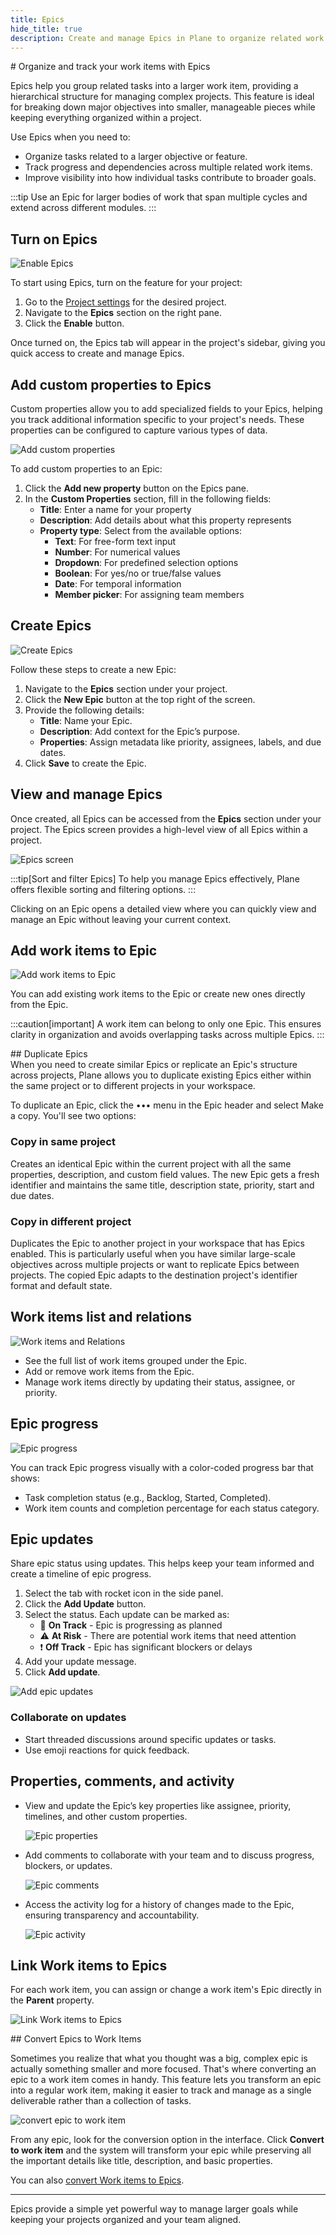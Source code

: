 ```yaml
---
title: Epics
hide_title: true
description: Create and manage Epics in Plane to organize related work items, track progress across multiple tasks, and align your team around larger objectives.
---
```



<div className="tag-wrapper">
  # Organize and track your work items with Epics
  <Tags tags={[{ name: "Pro", link: "https://plane.so/pricing", additionalClass: "pro" }]} />
</div>

Epics help you group related tasks into a larger work item, providing a hierarchical structure for managing complex projects. This feature is ideal for breaking down major objectives into smaller, manageable pieces while keeping everything organized within a project.

Use Epics when you need to:

- Organize tasks related to a larger objective or feature.
- Track progress and dependencies across multiple related work items.
- Improve visibility into how individual tasks contribute to broader goals.

:::tip
Use an Epic for larger bodies of work that span multiple cycles and extend across different modules.
:::

## Turn on Epics

![Enable Epics](https://media.docs.plane.so/epics/enable-epics.webp#hero)

To start using Epics, turn on the feature for your project:

1. Go to the [Project settings](/core-concepts/projects/overview#configure-project-settings) for the desired project.
2. Navigate to the **Epics** section on the right pane.
3. Click the **Enable** button.

Once turned on, the Epics tab will appear in the project's sidebar, giving you quick access to create and manage Epics.

## Add custom properties to Epics

Custom properties allow you to add specialized fields to your Epics, helping you track additional information specific to your project's needs. These properties can be configured to capture various types of data.

![Add custom properties](https://media.docs.plane.so/epics/add-custom-properties.webp#hero)

To add custom properties to an Epic:

1. Click the **Add new property** button on the Epics pane.
2. In the **Custom Properties** section, fill in the following fields:
   - **Title**: Enter a name for your property
   - **Description**: Add details about what this property represents
   - **Property type**: Select from the available options:
     - **Text**: For free-form text input
     - **Number**: For numerical values
     - **Dropdown**: For predefined selection options
     - **Boolean**: For yes/no or true/false values
     - **Date**: For temporal information
     - **Member picker**: For assigning team members

## Create Epics

![Create Epics](https://media.docs.plane.so/epics/create-epics.webp#hero)

Follow these steps to create a new Epic:

1. Navigate to the **Epics** section under your project.
2. Click the **New Epic** button at the top right of the screen.
3. Provide the following details:
   - **Title**: Name your Epic.
   - **Description**: Add context for the Epic’s purpose.
   - **Properties**: Assign metadata like priority, assignees, labels, and due dates.
4. Click **Save** to create the Epic.

## View and manage Epics

Once created, all Epics can be accessed from the **Epics** section under your project. The Epics screen provides a high-level view of all Epics within a project.

![Epics screen](https://media.docs.plane.so/epics/epics-screen.webp#hero)

:::tip[Sort and filter Epics]
To help you manage Epics effectively, Plane offers flexible sorting and filtering options.
:::

Clicking on an Epic opens a detailed view where you can quickly view and manage an Epic without leaving your current context.

## Add work items to Epic

![Add work items to Epic](https://media.docs.plane.so/epics/add-issues.webp#hero)

You can add existing work items to the Epic or create new ones directly from the Epic.

:::caution[important]
A work item can belong to only one Epic. This ensures clarity in organization and avoids overlapping tasks across multiple Epics.
:::

<div className="tag-wrapper">
  ## Duplicate Epics
  <Tags tags={[{ name: "Pro", link: "https://plane.so/pricing", additionalClass: "pro" }]} />
</div>
When you need to create similar Epics or replicate an Epic's structure across projects, Plane allows you to duplicate existing Epics either within the same project or to different projects in your workspace.

To duplicate an Epic, click the ••• menu in the Epic header and select Make a copy. You'll see two options:

### Copy in same project
Creates an identical Epic within the current project with all the same properties, description, and custom field values. The new Epic gets a fresh identifier and maintains the same title, description state, priority, start and due dates.

### Copy in different project
Duplicates the Epic to another project in your workspace that has Epics enabled. This is particularly useful when you have similar large-scale objectives across multiple projects or want to replicate Epics between projects. The copied Epic adapts to the destination project's identifier format and default state.

## Work items list and relations

![Work items and Relations](https://media.docs.plane.so/epics/issues-and-relations.webp#hero)

- See the full list of work items grouped under the Epic.
- Add or remove work items from the Epic.
- Manage work items directly by updating their status, assignee, or priority.

## Epic progress

![Epic progress](https://media.docs.plane.so/epics/epic-progress.webp#hero)

You can track Epic progress visually with a color-coded progress bar that shows:

- Task completion status (e.g., Backlog, Started, Completed).
- Work item counts and completion percentage for each status category.

## Epic updates

Share epic status using updates. This helps keep your team informed and create a timeline of epic progress.

1. Select the tab with rocket icon in the side panel.
2. Click the **Add Update** button.
3. Select the status. Each update can be marked as:
   - 🚀 **On Track** - Epic is progressing as planned
   - ⚠️ **At Risk** - There are potential work items that need attention
   - ❗ **Off Track** - Epic has significant blockers or delays
4. Add your update message.
5. Click **Add update**.

![Add epic updates](https://media.docs.plane.so/epics/add-epic-updates.webp#hero-tr)

### Collaborate on updates

- Start threaded discussions around specific updates or tasks.
- Use emoji reactions for quick feedback.

## Properties, comments, and activity

- View and update the Epic’s key properties like assignee, priority, timelines, and other custom properties.
  
  ![Epic properties](https://media.docs.plane.so/epics/epic-properties.webp#hero-tr)

- Add comments to collaborate with your team and to discuss progress, blockers, or updates.
  
  ![Epic comments](https://media.docs.plane.so/epics/epic-comments.webp#hero-tr)
- Access the activity log for a history of changes made to the Epic, ensuring transparency and accountability.
  
  ![Epic activity](https://media.docs.plane.so/epics/epic-activity.webp#hero-tr)

## Link Work items to Epics

For each work item, you can assign or change a work item's Epic directly in the **Parent** property.

![Link Work items to Epics](https://media.docs.plane.so/epics/link-issue-epic.webp#hero)

<div className="tag-wrapper">
  ## Convert Epics to Work Items
  <Tags tags={[{ name: "Business", link: "https://plane.so/pricing", additionalClass: "business" }]} />
</div>

Sometimes you realize that what you thought was a big, complex epic is actually something smaller and more focused. That's where converting an epic to a work item comes in handy. This feature lets you transform an epic into a regular work item, making it easier to track and manage as a single deliverable rather than a collection of tasks.

![convert epic to work item](https://media.docs.plane.so/issues/convert-epic-to-work-item.webp#hero-tr)

From any epic, look for the conversion option in the interface. Click **Convert to work item** and the system will transform your epic while preserving all the important details like title, description, and basic properties.

You can also [convert Work items to Epics](/core-concepts/issues/overview#convert-work-items-to-epics).

---

Epics provide a simple yet powerful way to manage larger goals while keeping your projects organized and your team aligned.
